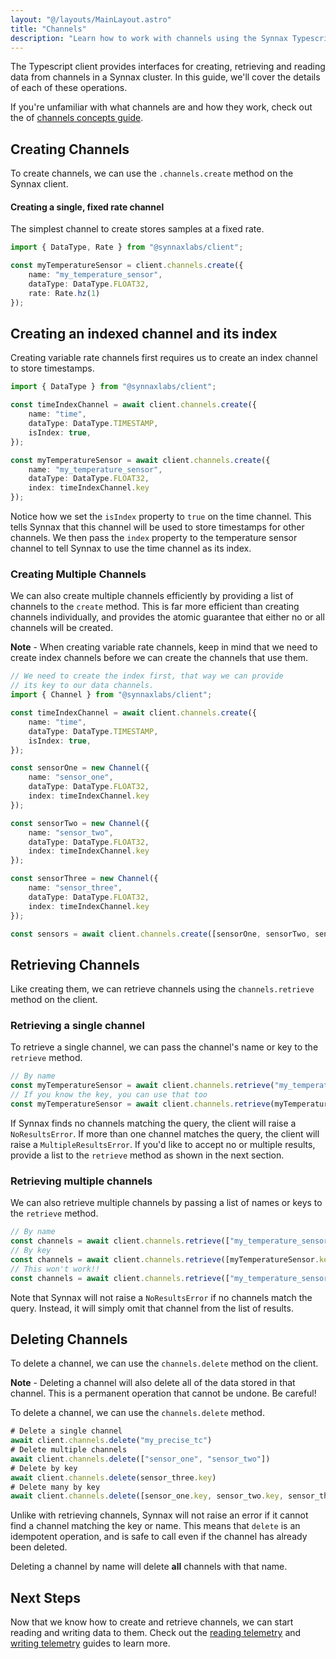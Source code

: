 ```yaml
---
layout: "@/layouts/MainLayout.astro"
title: "Channels"
description: "Learn how to work with channels using the Synnax Typescript client."
---
```


The Typescript client provides interfaces for creating, retrieving and reading data from
channels in a Synnax cluster. In this guide, we'll cover the details of each of these 
operations.

If you're unfamiliar with what channels are and how they work, check out the 
of [channels concepts guide](/concepts/channels).

## Creating Channels

To create channels, we can use the `.channels.create` method on the Synnax client.

#### Creating a single, fixed rate channel

The simplest channel to create stores samples at a fixed rate.

```typescript
import { DataType, Rate } from "@synnaxlabs/client";

const myTemperatureSensor = client.channels.create({
    name: "my_temperature_sensor",
    dataType: DataType.FLOAT32,
    rate: Rate.hz(1)
});
```

## Creating an indexed channel and its index

Creating variable rate channels first requires us to create an index channel to store 
timestamps.

```typescript
import { DataType } from "@synnaxlabs/client";

const timeIndexChannel = await client.channels.create({
    name: "time",
    dataType: DataType.TIMESTAMP,
    isIndex: true,
});

const myTemperatureSensor = await client.channels.create({
    name: "my_temperature_sensor",
    dataType: DataType.FLOAT32,
    index: timeIndexChannel.key
});
```

Notice how we set the `isIndex` property to `true` on the time channel. This tells 
Synnax that this channel will be used to store timestamps for other channels. We then
pass the `index` property to the temperature sensor channel to tell Synnax to use the
time channel as its index.

### Creating Multiple Channels

We can also create multiple channels efficiently by providing a list of channels to the
`create` method. This is far more efficient than creating channels individually, and
provides the atomic guarantee that either no or all channels will be created.

<div class="info">
<b>Note</b> - When creating variable rate channels, keep in mind that we need to create
index channels before we can create the channels that use them. 
</div>

```typescript
// We need to create the index first, that way we can provide 
// its key to our data channels.
import { Channel } from "@synnaxlabs/client";

const timeIndexChannel = await client.channels.create({
    name: "time",
    dataType: DataType.TIMESTAMP,
    isIndex: true,
});

const sensorOne = new Channel({
    name: "sensor_one",
    dataType: DataType.FLOAT32,
    index: timeIndexChannel.key
});

const sensorTwo = new Channel({
    name: "sensor_two",
    dataType: DataType.FLOAT32,
    index: timeIndexChannel.key
});

const sensorThree = new Channel({
    name: "sensor_three",
    dataType: DataType.FLOAT32,
    index: timeIndexChannel.key
});

const sensors = await client.channels.create([sensorOne, sensorTwo, sensorThree]);
```

## Retrieving Channels

Like creating them, we can retrieve channels using the `channels.retrieve` method on 
the client.

### Retrieving a single channel

To retrieve a single channel, we can pass the channel's name or key to the `retrieve` 
method.

```typescript
// By name
const myTemperatureSensor = await client.channels.retrieve("my_temperature_sensor");
// If you know the key, you can use that too
const myTemperatureSensor = await client.channels.retrieve(myTemperatureSensor.key);
```

If Synnax finds no channels matching the query, the client will raise a `NoResultsError`.
If more than one channel matches the query, the client will raise a `MultipleResultsError`. 
If you'd like to accept no or multiple results, provide a list to the `retrieve` method
as shown in the next section.

### Retrieving multiple channels

We can also retrieve multiple channels by passing a list of names or keys to the 
`retrieve` method.

```typescript
// By name
const channels = await client.channels.retrieve(["my_temperature_sensor", "time"]);
// By key
const channels = await client.channels.retrieve([myTemperatureSensor.key, timeIndexChannel.key]);
// This won't work!!
const channels = await client.channels.retrieve(["my_temperature_sensor", timeIndexChannel.key]);
```

Note that Synnax will not raise a `NoResultsError` if no channels match the query. Instead,
it will simply omit that channel from the list of results.

## Deleting Channels

To delete a channel, we can use the `channels.delete` method on the client.

<div class="info">
<b>Note</b> - Deleting a channel will also delete all of the data stored in that channel.
This is a permanent operation that cannot be undone. Be careful!
</div>

To delete a channel, we can use the `channels.delete` method.

```typescript
# Delete a single channel
await client.channels.delete("my_precise_tc")
# Delete multiple channels
await client.channels.delete(["sensor_one", "sensor_two"])
# Delete by key
await client.channels.delete(sensor_three.key)
# Delete many by key
await client.channels.delete([sensor_one.key, sensor_two.key, sensor_three.key])
```

Unlike with retrieving channels, Synnax will not raise an error if it cannot find a
channel matching the key or name. This means that `delete` is an idempotent operation,
and is safe to call even if the channel has already been deleted.

Deleting a channel by name will delete **all** channels with that name. 

## Next Steps

Now that we know how to create and retrieve channels, we can start reading and writing
data to them. Check out the [reading telemetry](/typescript-client/read-telemetry)
and [writing telemetry](/typescript-client/write-telemetry) guides to learn more.